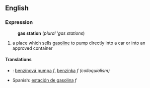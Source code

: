==English==
===Expression===
:'''gas station''' (''plural'' '''gas stations'')
# a place which sells [[gasoline]] to pump directly into a car or into an approved container
====Translations====
*{{sk}}: [[benzínová pumpa]] ''f'', [[benzínka]] ''f (colloquialism)''
*Spanish: [[estación de gasolina]] ''f''